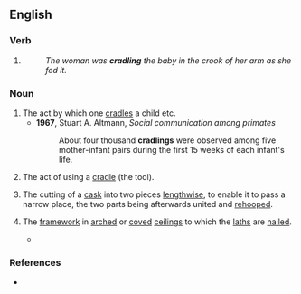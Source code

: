 ==English==

===Verb===
{{head|en|verb form}}

# {{present participle of|en|cradle|nocat=1}}
#: ''The woman was '''cradling''' the baby in the crook of her arm as she fed it.''

===Noun===
{{en-noun}}

# The act by which one [[cradle]]s a child etc.
#* '''1967''', Stuart A. Altmann, ''Social communication among primates''
#*: About four thousand '''cradlings''' were observed among five mother-infant pairs during the first 15 weeks of each infant's life.
# The act of using a [[cradle]] (the tool).
# {{lb|en|coopering}} The cutting of a [[cask]] into two pieces [[lengthwise]], to enable it to pass a narrow place, the two parts being afterwards united and [[rehoop]]ed.
# {{lb|en|carpentry}} The [[framework]] in [[arched]] or [[coved]] [[ceiling]]s to which the [[lath]]s are [[nail]]ed.
#* {{quote-book|en|1853|Thomas Tredgold|Elementary Principles of Carpentry|passage=the ceiling of the circular part is deeply panelled, the main ribs forming the core for the '''cradling'''}}

===References===
* {{R:Webster 1913}}